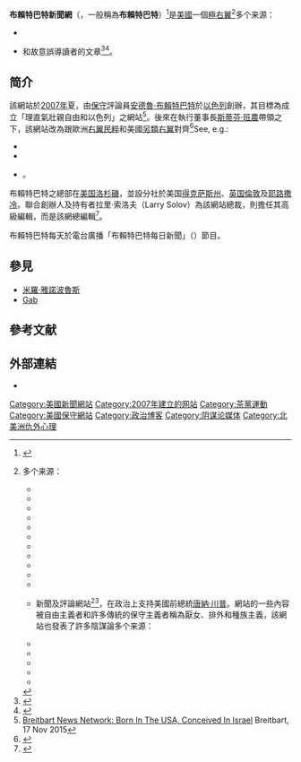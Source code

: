 {{NoteTA
|G1=USState
|G2=人名
|1=zh-cn:布赖特巴特; zh-tw:布萊巴特; zh:布賴特巴特;
}}
{{Infobox website
| name            = 布賴特巴特新聞網
| native_name     = Breitbart News Network
| native_name_lang = en
| logo            = Breitbart News.svg
| logo_size       = 150px
| url             = {{URL|http://www.breitbart.com}}
| commercial      = 是
| type            = 政治<br>新聞及社評
| registration    = 留言必須
| language        = 英語
| owner           = Breitbart News Network, LLC<ref>{{cite web|url=http://www.bloomberg.com/research/stocks/private/snapshot.asp?privcapId=140962866|title=Breitbart News Network, LLC: Private Company Information - Businessweek|publisher=|accessdate=2017-01-28|archive-date=2017-02-01|archive-url=https://web.archive.org/web/20170201144502/http://www.bloomberg.com/research/stocks/private/snapshot.asp?privcapId=140962866|dead-url=no}}</ref>
| CEO             = Larry Solov
| author          = [[安德魯·布賴特巴特|安德魯·布賴特巴特]]
| editor          = {{tsl|en|Alex Marlow|亚历克斯·梅森·马洛|亚历克斯·马洛}}<ref>{{cite news|last1=Byers|first1=Dylan|title=Breitbart News shakes up masthead|url=http://www.politico.com/blogs/media/2013/10/breitbart-news-shakes-up-masthead-175371.html|accessdate=2015-08-17|publisher=Politico|date=2013-10-17|archive-date=2015-05-06|archive-url=https://web.archive.org/web/20150506120227/http://www.politico.com/blogs/media/2013/10/breitbart-news-shakes-up-masthead-175371.html|dead-url=no}}</ref>
| alexa           = {{increase}} 213<br />（全球；{{as of|2016|11|18}}）<ref name="alexa">{{cite web |url= http://www.alexa.com/siteinfo/breitbart.com |title= Breitbart.com Site Info |publisher= [[Alexa_Internet|Alexa Internet]] |accessdate= 2016-11-30 |archive-date= 2017-02-01 |archive-url= https://web.archive.org/web/20170201144459/http://www.alexa.com/siteinfo/breitbart.com |dead-url= no }}</ref><br>{{increase}} 35<br />（美國；{{as of|2016|11|18}}）<ref name="alexa"/>
| launch_date     = {{Start date and age|2007}}
| current_status  = 活躍
}}

'''布賴特巴特新聞網'''（{{lang-en|Breitbart News Network}}，一般稱為'''布賴特巴特'''）<ref>{{Cite web |url = http://www.cankaoxiaoxi.com/ym/20161117/1437616.shtml |title = 11月17日译名发布：Breitbart News Network |author =  |date = 2016-11-17 |publisher = 参考消息网 |language =  |accessdate =  |quote =  |archive-date = 2016-11-18 |archive-url = https://web.archive.org/web/20161118133637/http://www.cankaoxiaoxi.com/ym/20161117/1437616.shtml |dead-url = no }}</ref>是[[美國|美國]]一個[[極右翼|極右翼]]<ref name="FarRight">多个来源：
*{{cite web|title=極右新聞網助川普入白宮 有意拓展全球|url=http://appweb.cna.com.tw/webm/menu/aopl/201611160415.aspx|publisher=中央通訊社|accessdate=2017-01-27|archive-date=2017-02-11|archive-url=https://web.archive.org/web/20170211075448/http://appweb.cna.com.tw/webm/menu/aopl/201611160415.aspx|dead-url=no}}
*{{cite web|title=英媒：特朗普重用极右翼人士引发其支持者担忧|url=http://www.dzwww.com/xinwen/guojixinwen/201611/t20161116_15145820.htm|publisher=大眾網|accessdate=2017-01-27|archive-date=2017-02-11|archive-url=https://web.archive.org/web/20170211155217/http://www.dzwww.com/xinwen/guojixinwen/201611/t20161116_15145820.htm|dead-url=no}}
*{{cite journal |last1=Freelon |first1=Deen |last2=Marwick |first2=Alice |last3=Kreiss |first3=Daniel |title=False equivalencies: Online activism from left to right |trans-title=假相等：从左到右的网络行动主义|journal=[[科学_(期刊)|Science]] |date=2020-09-04 |volume=369 |issue=6508 |pages=1197–1201 |doi=10.1126/science.abb2428|pmid=32883863 |s2cid=221471947 }}
*{{cite journal |last1=Kaiser |first1=Jonas |last2=Rauchfleisch |first2=Adrian |last3=Bourassa |first3=Nikki |title=Connecting the (Far-)Right Dots: A Topic Modeling and Hyperlink Analysis of (Far-)Right Media Coverage during the US Elections 2016 |journal=[[Digital_Journalism_(journal)|Digital Journalism]] |date=2020-03-15 |volume=8 |issue=3 |pages=422–441 |doi=10.1080/21670811.2019.1682629 |publisher=[[Routledge|Routledge]]|s2cid=211434599 }}
*{{cite journal |last1=Davis |first1=Mark |title=A new, online culture war? The communication world of Breitbart.com |trans-title=一场新的、网络上的文化战争？Breitbart.com的通信世界|journal=[[劳特里奇|Communication Research and Practice]] |date=2019-07-03 |volume=5 |issue=3 |pages=241–254 |doi=10.1080/22041451.2018.1558790 |publisher=[[Routledge|Routledge]]|s2cid=159033173 }}
*{{cite book |last1=Mudde |first1=Cas |author-link=Cas Mudde |title=The Far Right Today |date=2019-10-25 |publisher=[[約翰威立|John Wiley & Sons]] |isbn=978-1-5095-3685-6 |url=https://www.google.com/books/edition/_/aD25DwAAQBAJ |access-date=2020-10-10 |via=[[Google圖書|Google Books]] |archive-date=2020-10-28 |archive-url=https://web.archive.org/web/20201028162903/https://www.google.com/books/edition/_/aD25DwAAQBAJ |dead-url=no }}
*{{cite journal |last1=Worth |first1=Owen |title=Globalisation and the 'Far-right' Turn in International Affairs |journal=[[Irish_Studies_in_International_Affairs|Irish Studies in International Affairs]] |date=2017 |volume=28 |page=22 |doi=10.3318/isia.2017.28.8|publisher=[[Royal_Irish_Academy|Royal Irish Academy]]}}
*{{cite news|url=https://www.washingtonpost.com/politics/is-trumps-new-chief-strategist-a-racist-critics-say-so/2016/11/14/b72e2ab0-aa9d-11e6-a31b-4b6397e625d0_story.html|title=Is Trump's new chief strategist a racist? Critics say so.|last=Weigel|first=David|date=2016-11-14|work=[[华盛顿邮报|The Washington Post]]|access-date=2016-12-03|url-status=live|archive-url=https://archive.today/20161222074100/https://www.washingtonpost.com/politics/is-trumps-new-chief-strategist-a-racist-critics-say-so/2016/11/14/b72e2ab0-aa9d-11e6-a31b-4b6397e625d0_story.html?utm_term=.b1c2f07fcdd0|archive-date=2016-12-22}}
*{{cite news|url=https://www.newsweek.com/barack-obama-donald-trump-white-nationalism-stephen-bannon-521680|title=President Barack Obama Warns Against 'Us and Them' Nationalism|last=Gidda|first=Mirren|date=2016-11-16|work=[[新闻周刊|Newsweek]]|access-date=2016-12-03|url-status=live|archive-url=https://web.archive.org/web/20190427151806/https://www.newsweek.com/barack-obama-donald-trump-white-nationalism-stephen-bannon-521680|archive-date=2019-04-27}}
*{{cite news |url=https://www.csmonitor.com/World/Security-Watch/Backchannels/2015/0620/Beyond-Rhodesia-Dylann-Roof-s-manifesto-and-the-website-that-radicalized-him |title=Beyond Rhodesia, Dylann Roof's manifesto and the website that radicalized him |last=Murphy |first=Dan |date=2015-06-20 |work=[[基督科学箴言报|The Christian Science Monitor]] |access-date=2016-12-03 |url-status=live |archive-url=https://web.archive.org/web/20190404230049/https://www.csmonitor.com/World/Security-Watch/Backchannels/2015/0620/Beyond-Rhodesia-Dylann-Roof-s-manifesto-and-the-website-that-radicalized-him |archive-date=2019-04-04 }}
*{{cite news|url=https://apnews.com/6a4338387e6847eeb6f59db3b8d1fb0a/donald-trumps-cabinet-picks-so-far|title=Donald Trump's Cabinet picks, so far|date=2016-11-19|access-date=2017-05-28|url-status=live|archive-url=https://archive.today/20191030204935/https://apnews.com/6a4338387e6847eeb6f59db3b8d1fb0a|archive-date=2019-10-30|work=[[美联社|Associated Press]]}}
*{{cite news|url=https://www.japantimes.co.jp/news/2016/11/24/world/politics-diplomacy-world/appnexus-bans-breitbart-ad-exchange-citing-hate-speech/|title=AppNexus bans Breitbart from ad exchange, citing hate speech|date=2016-11-24|work=[[日本時報|The Japan Times]]|access-date=2016-12-03|url-status=live|archive-url=https://web.archive.org/web/20181211173507/https://www.japantimes.co.jp/news/2016/11/24/world/politics-diplomacy-world/appnexus-bans-breitbart-ad-exchange-citing-hate-speech/|archive-date=2018-12-11|agency=[[路透社|Reuters]]}}</ref>新聞及評論網站<ref name="Abbruzzese_20160315">{{Cite web|url=https://mashable.com/2016/03/14/breitbart-resignations-fields-trump/|title=Breitbart staffers quit over the news site's 'party-line Trump propaganda'|last=Abbruzzese|first=Jason|date=2016-03-15|website=[[Mashable|Mashable]]|url-status=live|archive-url=https://web.archive.org/web/20170228151546/https://mashable.com/2016/03/14/breitbart-resignations-fields-trump/|archive-date=2017-02-28|access-date=2016-11-11}}</ref><ref name="SPLC">{{Cite news|url=https://www.splcenter.org/hatewatch/2016/04/28/breitbartcom-becoming-media-arm-alt-right|title=Is Breitbart.com Becoming the Media Arm of the 'Alt-Right'?|last=Piggott|first=Stephen|date=2016-04-28|access-date=2016-11-11|url-status=live|archive-url=https://web.archive.org/web/20190325170641/https://www.splcenter.org/hatewatch/2016/04/28/breitbartcom-becoming-media-arm-alt-right|archive-date=2019-03-25|publisher=[[南方贫困法律中心|Southern Poverty Law Center]]}}</ref>，在政治上支持美國前總統[[唐納·川普|唐納·川普]]。網站的一些內容被自由主義者和許多傳統的保守主義者稱為厭女、排外和種族主義，該網站也發表了許多陰謀論<ref name="ConspiracyTheories">多个来源：
*{{Cite news|url=http://www.latimes.com/nation/politics/trailguide/la-na-trailguide-updates-what-is-the-alt-right-a-refresher-1479169663-htmlstory.html|title=What is the alt-right? A refresher course on Steve Bannon's fringe brand of conservatism|author=Roy|first=Jessica|date=2016-11-14|newspaper=[[洛杉磯時報|Los Angeles Times]]|deadurl=no|archive-url=https://web.archive.org/web/20161226094248/http://www.latimes.com/nation/politics/trailguide/la-na-trailguide-updates-what-is-the-alt-right-a-refresher-1479169663-htmlstory.html|archive-date=2016-12-26|issn=0458-3035|quote=Under Bannon's leadership, Breitbart published ... articles regurgitating conspiracy theories about Hillary Clinton and her staff.}}
*{{Cite news|url=https://www.pbs.org/newshour/rundown/trump-offers-former-military-intelligence-chief-michael-flynn-post-national-security-advisor/|title=Trump picks national security adviser|author1=Thomas|first=Ken|date=2016-11-17|work=[[PBS新聞一小時|PBS NewsHour]]|deadurl=no|archive-url=https://web.archive.org/web/20171201182942/https://www.pbs.org/newshour/politics/trump-offers-former-military-intelligence-chief-michael-flynn-post-national-security-advisor|archive-date=2017-12-01|agency=[[美联社|Associated Press]]|last2=Lucey|first2=Catherine|quote=Bannon's news website has peddled conspiracy theories ...|last3=Pace|first3=Julie}}
*{{Cite news|url=https://www.nbcnews.com/politics/white-house/analysis-breitbart-s-steve-bannon-leads-alt-right-white-house-n683316|title=Analysis: Breitbart's Steve Bannon leads the 'alt right' to the White House|author=Sarlin|first=Benjy|date=2016-11-14|deadurl=no|archive-url=https://web.archive.org/web/20170119225634/https://www.nbcnews.com/politics/white-house/analysis-breitbart-s-steve-bannon-leads-alt-right-white-house-n683316|archive-date=2017-01-19|work=[[NBC新聞|NBC News]]|quote=[A] major question moving forward will be how the Breitbart wing gets along with more traditional Republican leaders uncomfortable with its emphasis on race-baiting headlines and conspiracy theories.}}
*{{Cite news|url=https://www.cnn.com/2016/08/22/politics/hillary-clinton-health-conspiracy-theory-explained/index.html|title=The new birthers: Debunking the Hillary Clinton health conspiracy|author=Krieg|first=Gregory|date=2016-08-22|deadurl=no|archive-url=https://web.archive.org/web/20160926082331/https://www.cnn.com/2016/08/22/politics/hillary-clinton-health-conspiracy-theory-explained/index.html|archive-date=2016-09-26|publisher=[[有线电视新闻网|CNN]]|quote=Breitbart News ... has also been among the most consistent and highly trafficked peddlers of the conspiracy theories surrounding Clinton's health.}}
*{{cite web|url=https://www.snopes.com/fact-check/scientific-papers-global-warming-myth/|title=Did 58 Scientific Papers Published in 2017 Say Global Warming is a Myth?|last=Kasprak|first=Alex|date=2017-06-08|work=[[Snopes|Snopes]]|deadurl=no|archive-url=https://archive.today/20191030210225/https://www.snopes.com/fact-check/scientific-papers-global-warming-myth/|archive-date=2019-10-30|access-date=2017-07-14}}
</ref><ref name="ISISConspiracyTheory">多个来源：
*{{Cite web|url=https://www.factcheck.org/2016/06/trumps-isis-conspiracy-theory/|title=Trump's ISIS Conspiracy Theory|author=Robertson|first=Lori|date=2016-06-16|website=[[FactCheck.org|FactCheck.org]]|publisher=[[Annenberg_Public_Policy_Center|Annenberg Public Policy Center]] of the [[宾夕法尼亚大学|University of Pennsylvania]]|deadurl=no|archive-url=https://web.archive.org/web/20190331094321/https://www.factcheck.org/2016/06/trumps-isis-conspiracy-theory/|archive-date=2019-03-31|quote=Donald Trump said a report on a conservative news site proved he was 'right' in suggesting President Obama supported terrorists. It doesn't. ... It's the kind of claim that we'd debunk in an article on viral conspiracy theories.}}
*{{Cite news|url=https://www.politifact.com/truth-o-meter/statements/2016/jun/15/donald-trump/donald-trump-suggests-barack-obama-supported-isis-/|title=Donald Trump suggests Barack Obama supported ISIS, but that's a conspiracy theory|author=Jacobson|first=Louis|date=2016-06-15|newspaper=[[PolitiFact|PolitiFact]]|deadurl=no|archive-url=https://web.archive.org/web/20160622163809/https://www.politifact.com/truth-o-meter/statements/2016/jun/15/donald-trump/donald-trump-suggests-barack-obama-supported-isis-/|archive-date=2016-06-22}}</ref>和故意誤導讀者的文章<ref name="contextual-nightmare">{{Cite web|url=https://www.factcheck.org/2010/07/shirley-sherrods-contextual-nightmare/|title=Shirley Sherrod's Contextual Nightmare|author=Novak|first=Viveca|date=2010-07-21|website=[[FactCheck.org|FactCheck.org]]|publisher=[[Annenberg_Public_Policy_Center|Annenberg Public Policy Center]] of the [[宾夕法尼亚大学|University of Pennsylvania]]|deadurl=no|archive-url=https://web.archive.org/web/20100827043854/https://www.factcheck.org/2010/07/shirley-sherrods-contextual-nightmare/|archive-date=2010-08-27|quote=We've posted no shortage of pieces on political attacks that leave context on the cutting room floor to give the public a misleading impression. [...] The latest victim of the missing context trick is U.S. Department of Agriculture employee Shirley Sherrod. [...] a clip of several minutes of her roughly 45-minute speech surfaced on conservative Andrew Breitbart's website, where he labeled her remarks 'racist' and proof of "bigotry" on the part of the NAACP. [...] It quickly became clear that the climax, not to mention the moral, of Sherrod's tale had been edited out of the version Breitbart posted.}}</ref><ref name="Eldridge">{{cite book|chapter-url=https://books.google.com/books?id=eeIrDwAAQBAJ&q=breitbart&pg=PT252|title=Online Journalism from the Periphery: Interloper Media and the Journalistic Field|last1=Elridge|first1=Scott A. II|publisher=Routledge|year=2018|isbn=978-1-3173-7005-5|pages=171|chapter=Visualizing journalism: evaluating the field, and its dimensions|lccn=2017017472|via=Google Books|access-date=2021-03-19|archive-date=2020-10-28|archive-url=https://web.archive.org/web/20201028162853/https://books.google.com/books?id=eeIrDwAAQBAJ&q=breitbart&pg=PT252|dead-url=no}}</ref>。

==简介==
該網站於[[2007年|2007年]]夏，由[[保守派|保守]]評論員[[安德魯·布賴特巴特|安德魯·布賴特巴特]]於[[以色列|以色列]]創辦，其目標為成立「理直氣壯親自由和以色列」之網站<ref name="auto">[http://www.breitbart.com/big-journalism/2015/11/17/breitbart-news-network-born-in-the-usa-conceived-in-israel Breitbart News Network: Born In The USA, Conceived In Israel] {{Wayback|url=http://www.breitbart.com/big-journalism/2015/11/17/breitbart-news-network-born-in-the-usa-conceived-in-israel |date=20170127020559 }} Breitbart, 17 Nov 2015</ref>。後來在執行董事長[[斯蒂芬·班農|斯蒂芬·班農]]帶領之下，該網站改為跟歐洲[[右派民粹主義|右翼民粹]]和美國[[另類右翼|另類右翼]]對齊<ref name=Weigel>{{cite news|last1=Weigel|first1=Dave|title=Is Trump’s new chief strategist a racist? Critics say so.|url=https://www.washingtonpost.com/politics/is-trumps-new-chief-strategist-a-racist-critics-say-so/2016/11/14/b72e2ab0-aa9d-11e6-a31b-4b6397e625d0_story.html|accessdate=2016-11-15|work=Washington Post|date=2016-11-14|archive-date=2019-04-27|archive-url=https://web.archive.org/web/20190427151804/https://www.washingtonpost.com/politics/is-trumps-new-chief-strategist-a-racist-critics-say-so/2016/11/14/b72e2ab0-aa9d-11e6-a31b-4b6397e625d0_story.html|dead-url=no}}</ref><ref name = "alt-right" >See, e.g.:
*{{cite news|author=Eli Stokols|title=Trump fires up the alt-right|url=http://www.politico.com/story/2016/10/donald-trump-full-breitbart-229767|newspaper=Politico|date=2016-10-13|quote=... the unmistakable imprint of Breitbart News, the 'alt-right' website...|accessdate=2017-01-28|archive-date=2017-02-01|archive-url=https://web.archive.org/web/20170201235814/http://www.politico.com/story/2016/10/donald-trump-full-breitbart-229767|dead-url=no}}
*{{cite magazine|author=Staff|title=The rise of the alt-right|url=http://theweek.com/articles/651929/rise-altright|date=2016-10-01|magazine=The Week|quote=Another major alt-right platform is Breitbart.com, a right-wing news site...|access-date=2017-01-28|archive-date=2017-01-26|archive-url=https://web.archive.org/web/20170126082648/http://theweek.com/articles/651929/rise-altright|dead-url=no}}
*{{cite web|author=Will Rahn|title=Steve Bannon and the alt-right: a primer|url=http://www.cbsnews.com/news/steve-bannon-and-the-alt-right-a-primer/|publisher=CBS News|date=2016-08-19|quote=Bannon’s Breitbart distinguished itself from the rest of the conservative media in two significant ways this cycle... The second was through their embrace of the alt-right...|accessdate=2017-01-28|archive-date=2017-01-26|archive-url=https://web.archive.org/web/20170126191355/http://www.cbsnews.com/news/steve-bannon-and-the-alt-right-a-primer/|dead-url=no}}</ref>。

布賴特巴特之總部在[[美国|美国]][[洛杉磯|洛杉磯]]，並設分社於美国[[得克萨斯州|得克萨斯州]]、[[英国|英国]][[倫敦|倫敦]]及[[耶路撒冷|耶路撒冷]]。聯合創辦人及持有者拉里·索洛夫（Larry Solov）為該網站總裁，{{le|喬爾·波拉克|Joel Pollak}}則擔任其高級編輯，而{{le|亞歷山大·馬洛|Alexander Marlow}}是該網總編輯<ref name="Rainey_20120801">{{cite news|last1=Rainey|first1=James|title=Breitbart.com sets sights on ruling the conservative conversation|url=http://articles.latimes.com/2012/aug/01/entertainment/la-et-breitbart-20120801|accessdate=2015-10-08|publisher=Los Angeles Times|date=2012-08-01|archive-date=2015-10-18|archive-url=https://web.archive.org/web/20151018184020/http://articles.latimes.com/2012/aug/01/entertainment/la-et-breitbart-20120801|dead-url=no}}</ref>。

布賴特巴特每天於電台廣播「布賴特巴特每日新聞」（{{lang|en|Breitbart News Daily}}）節目。

==參見==
*[[米羅·雅諾波魯斯|米羅·雅諾波魯斯]]
*[[Gab|Gab]]

==參考文献==
{{reflist}}

==外部連結==
* {{Official website|http://www.breitbart.com/}}

{{alt-right}}

[[Category:美國新聞網站|Category:美國新聞網站]]
[[Category:2007年建立的网站|Category:2007年建立的网站]]
[[Category:茶黨運動|Category:茶黨運動]]
[[Category:美國保守網站|Category:美國保守網站]]
[[Category:政治博客|Category:政治博客]]
[[Category:阴谋论媒体|Category:阴谋论媒体]]
[[Category:北美洲仇外心理|Category:北美洲仇外心理]]